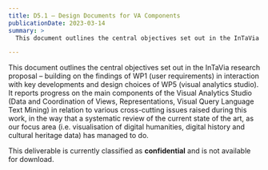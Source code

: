 ```yaml
---
title: D5.1 – Design Documents for VA Components
publicationDate: 2023-03-14
summary: >
  This document outlines the central objectives set out in the InTaVia research proposal – building on the findings of WP1 (user requirements) in interaction with key developments and design choices of WP5 (visual analytics studio).

---
```


This document outlines the central objectives set out in the InTaVia research proposal – building on the findings of WP1 (user requirements) in interaction with key developments and design choices of WP5 (visual analytics studio). It reports progress on the main components of the Visual Analytics Studio (Data and Coordination of Views, Representations, Visual Query Language Text Mining) in relation to various cross-cutting issues raised during this work, in the way that a systematic review of the current state of the art, as our focus area (i.e. visualisation of digital humanities, digital history and cultural heritage data) has managed to do.

This deliverable is currently classified as **confidential** and is not available for download.
